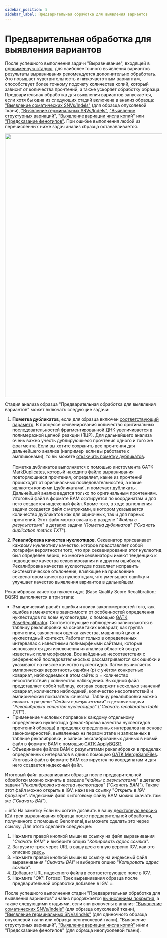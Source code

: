 ```yaml
---
sidebar_position: 5
sidebar_label: Предварительная обработка для выявления вариантов
---
```


# Предварительная обработка для выявления вариантов

После успешного выполнения задачи
"Выравнивание", входящей в [одноименную стадию](/results/workflow-details/fastq-analysis/alignment), для
наиболее точного выявления вариантов результаты выравнивания рекомендуется дополнительно
обработать. Это повышает чувствительность к низкочастотным вариантам, способствует более точному
подсчету количества копий, который зависит от количества прочтений, а также ускоряет обработку образца.
Предварительная обработка для выявления вариантов запускается, если хотя бы одна из следующих
стадий включена в анализ образца:
["Выявление соматических SNVs/Indels"](/settings/settings/variant-discovery-settings#somatic-snvs-discovery)
(для образца опухолевой ткани),
["Выявление герминальных SNVs/Indels"](/settings/settings/variant-discovery-settings#germline-snvs-discovery),
["Выявление структурных вариаций"](/settings/settings/variant-discovery-settings#sv-discovery),
["Выявление вариации числа копий"](/settings/settings/variant-discovery-settings#cnv-discovery)
или ["Предсказание фенотипов"](/settings/settings/variant-discovery-settings#phenotype-prediction).
При ошибке выполнения любой из перечисленных ниже задач анализ образца останавливается.

<p align="center">
<img src={require('/img/rus/variant_discovery_preprocessing.png').default} width="850"/>
</p>

Стадия анализа образца "Предварительная обработка для выявления вариантов" может включать следующие задачи:
1. **Пометка дубликатов**, если для образца
включен [соответствующий параметр](/settings/settings/variant-discovery-settings#disable-mark-duplicates).
В процессе секвенирования количество оригинальных последовательностей фрагментированной ДНК увеличивается
в полимеразной цепной реакции (ПЦР). Для дальнейшего анализа очень важно учесть дублирующиеся
прочтения одного и того же фрагмента. Если вы хотите сохранить все прочтения для дальнейшего анализа
(например, если вы работаете с ампликонами), то вы
можете [отключить пометку дубликатов](/settings/settings/variant-discovery-settings#disable-mark-duplicates).<br></br>
Пометка дубликатов выполняется с помощью инструмента
[GATK MarkDuplicates](https://gatk.broadinstitute.org/hc/en-us/articles/360037052812-MarkDuplicates-Picard-),
который находит в файле выравнивания повторяющиеся прочтения, определяет, какие из прочтений происходят от
оригинальных последовательностей, а какие являются копиями (дубликатами), и помечает дубликаты.
Дальнейший анализ ведется только по оригинальным прочтениям. Итоговый файл в формате BAM
сортируется по координатам и для него создается индексный файл.
Кроме того, в ходе выполнения задачи создается файл с метриками, в котором указывается количество
дубликатов как для одиночных, так и для парных прочтений. Этот файл можно скачать в
разделе "*Файлы с результатами*" в деталях задачи "*Пометка дубликатов*" ("*Скачать duplication metrics TXT*").

2. **Рекалибровка качества нуклеотидов**.
Секвенатор присваивает каждому нуклеотиду качество, которое представляет собой логарифм вероятности того,
что при секвенировании этот нуклеотид был определен верно, но многие секвенаторы имеют тенденцию к недооценке 
качества секвенирования и к другим ошибкам. Рекалибровка качества нуклеотидов позволяет исправить
систематическое отклонение, влияющее на присвоение секвенатором качества нуклеотидам, что уменьшает ошибку
и улучшает качество выявления вариантов в дальнейшем.

Рекалибровка качества нуклеотидов (Base Quality Score Recalibration; BQSR) выполняется в три этапа:
- Эмпирический расчёт ошибки и поиск закономерностей того, как ошибка изменяется в зависимости от
особенностей определения нуклеотидов по всем нуклеотидам, с
помощью [GATK BaseRecalibrator](https://gatk.broadinstitute.org/hc/en-us/articles/360036898312-BaseRecalibrator).
Соответствующие наблюдения записываются в таблицу рекалибровки на основе таких ковариат, как группа прочтения,
заявленная оценка качества, машинный цикл и нуклеотидный контекст. Работает только в определенных интервалах
с известными полиморфными сайтами, которые
используются для исключения из анализа областей вокруг известных полиморфизмов. Все найденные несоответствия
с референсной последовательностью рассматриваются как ошибки и указывают на низкое качество нуклеотидов.
Затем вычисляется эмпирическая вероятность ошибки (p) с учётом конкретных ковариат, наблюдаемых в этом
сайте: p = количество несоответствий / количество наблюдений.
Выходной файл представляет собой таблицу, которая содержит несколько значений ковариат, количество
наблюдений, количество несоответствий и эмпирический показатель качества.
Таблицу рекалибровки можно скачать в разделе "*Файлы с результатами*" в деталях задачи
"*Рекалибровка качества нуклеотидов*" ("*Скачать recalibration table TXT*").
- Применение числовых поправок к каждому отдельному определению нуклеотида (рекалибровка качества нуклеотидов
прочтений образца) в пределах определенных интервалов на основе закономерностей, выявленных на первом этапе
и записанных в таблице рекалибровки, и запись рекалиброванных данных в новый файл в формате BAM с помощью
[GATK ApplyBQSR](https://gatk.broadinstitute.org/hc/en-us/articles/360037055712-ApplyBQSR).
- Объединение файлов BAM с результатами рекалибровки в пределах определенных интервалов в один с
помощью [GATK MergeSamFiles](https://gatk.broadinstitute.org/hc/en-us/articles/360037053552-MergeSamFiles-Picard-).
Итоговый файл в формате BAM сортируется по координатам и для него создается индексный файл.

Итоговый файл выравнивания образца после предварительной обработки можно скачать в
разделе "*Файлы с результатами*" в деталях задачи "*Рекалибровка качества нуклеотидов*" ("*Скачать BAM*").
Также этот файл можно открыть в IGV, нажав на ссылку "*Открыть в IGV браузере*".
Индексный файл к итоговому файлу BAM можно скачать там же ("*Скачать BAI*").

:::info На заметку
Если вы хотите добавить в вашу [десктопную версию IGV](https://igv.org/doc/desktop/) трек выравнивания образца
после предварительной обработки, полученного с помощью Genomenal, вы можете сделать это через ссылку. Для этого
сделайте следующее:
1. Нажмите правой кнопкой мыши на ссылку на файл выравнивания "*Скачать BAM*"
и выберите опцию "*Копировать адрес ссылки*".
2. Загрузите трек через URL в вашу десктопную версию IGV, как это
описано [здесь](https://igv.org/doc/desktop/#UserGuide/loading_data/).
3. Нажмите правой кнопкой мыши на ссылку на индексный файл выравнивания "*Скачать BAI*"
и выберите опцию "*Копировать адрес ссылки*".
4. Добавьте URL индексного файла в соответствующее поле в IGV.
5. Нажмите "*OK*". Готово! Трек выравнивания образца после предварительной обработки добавлен в IGV.
:::

После успешного выполнения стадии "Предварительная обработка для выявления вариантов" анализ
продолжается [вычислением покрытия](/results/workflow-details/fastq-analysis/calculate-coverage),
а также следующими стадиями, если они включены в
анализ: ["Выявление соматических SNVs/Indels"](/results/workflow-details/fastq-analysis/somatic_snvs_indels#somatic-variants-discovery)
(для образца опухолевой ткани),
["Выявление герминальных SNVs/Indels"](/results/workflow-details/fastq-analysis/germline_snvs_indels#germline-variants-discovery)
(для одиночного образца опухолевой ткани или
образца неопухолевой ткани), "Выявление структурных вариаций",
["Выявление вариации числа копий"](/results/workflow-details/fastq-analysis/cnv-discovery)
и/или "Предсказание фенотипов" (для образца неопухолевой ткани).
